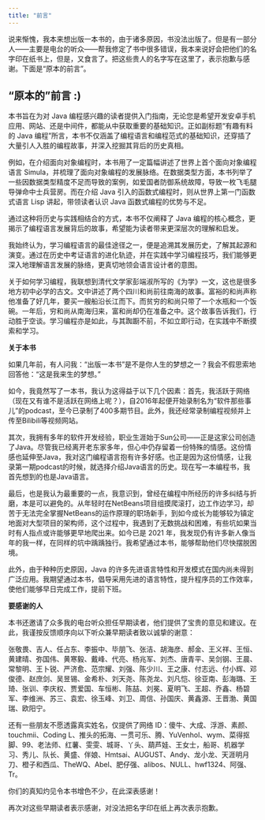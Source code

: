 ```yaml
---
title: "前言"
---
```


说来惭愧，我本来想出版一本书的，由于诸多原因，书没法出版了。但是有一部分人——主要是电台的听众——帮我修定了书中很多错误，我本来说好会把他们的名字印在纸书上，但是，又食言了。把这些贵人的名字写在这里了，表示抱歉与感谢。下面是“原本的前言”。

::: callout-note
## “原本的”前言 :)

本书旨在为对 Java 编程感兴趣的读者提供入门指南，无论您是希望开发安卓手机应用、网站、还是中间件，都能从中获取重要的基础知识。正如副标题“有趣有料的 Java 编程”所言，本书不仅涵盖了编程语言和编程范式的基础知识，还穿插了大量引人入胜的编程故事，并深入挖掘其背后的历史真相。

例如，在介绍面向对象编程时，本书用了一定篇幅讲述了世界上首个面向对象编程语言 Simula，并梳理了面向对象编程的发展脉络。在数据类型方面，本书列举了一些因数据类型精度不足而导致的案例，如爱国者防御系统故障，导致一枚飞毛腿导弹命中士兵营房。而在介绍 Java 引入的函数式编程时，则从世界上第一门函数式语言 Lisp 讲起，带领读者认识 Java 函数式编程的优势与不足。

通过这种将历史与实践相结合的方式，本书不仅阐释了 Java 编程的核心概念，更揭示了编程语言发展背后的故事，希望能为读者带来更深层次的理解和启发。

我始终认为，学习编程语言的最佳途径之一，便是追溯其发展历史，了解其起源和演变。通过在历史中考证语言的进化轨迹，并在实践中学习编程技巧，我们能够更深入地理解语言发展的脉络，更真切地领会语言设计者的意图。

关于如何学习编程，我联想到清代文学家彭端淑所写的《为学》一文，这也是很多地方初中必学的古文。文中讲述了两个四川和尚前往南海的故事。富裕的和尚声称他准备了好几年，要买一艘船沿长江而下。而贫穷的和尚只带了一个水瓶和一个饭碗。一年后，穷和尚从南海归来，富和尚却仍在准备之中。这个故事告诉我们，行动胜于空谈。学习编程亦是如此，与其踟蹰不前，不如立即行动，在实践中不断摸索和学习。

**关于本书**

如果几年前，有人问我：“出版一本书”是不是你人生的梦想之一？我会不假思索地回答他：“这是我来生的梦想。”

如今，我竟然写了一本书，我认为这得益于以下几个因素：首先，我活跃于网络（现在又有谁不是活跃在网络上呢？），自2016年起便开始录制名为“软件那些事儿”的podcast，至今已录制了400多期节目。此外，我还经常录制编程视频并上传至Bilibili等视频网站。

其次，我拥有多年的软件开发经验，职业生涯始于Sun公司——正是这家公司创造了Java。尽管我已经离开老东家多年，但心中仍存留着一份特殊的情感。这份情感也延伸至Java，我对这门编程语言抱有许多好感。也正是因为这份情感，让我录第一期podcast的时候，就选择介绍Java语言的历史。现在写一本编程书，我首先想到的也是Java语言。

最后，也是我认为最重要的一点，我意识到，曾经在编程中所经历的许多纠结与折磨，本是可以避免的。从年轻时在NetBeans项目组摸爬滚打，边工作边学习，却苦于无法完全掌握NetBeans的运作原理的职场新手，到如今成长为能够较为镇定地面对大型项目的架构师，这个过程中，我遇到了无数挑战和困难，有些坑如果当时有人指点或许能够更早地爬出来。如今已是 2021 年，我发现仍有许多新人像当年的我一样，在同样的坑中踽踽独行。我希望通过本书，能够帮助他们尽快摆脱困境。

此外，由于种种历史原因，Java 的许多先进语言特性和开发模式在国内尚未得到广泛应用。我期望通过本书，倡导采用先进的语言特性，提升程序员的工作效率，使他们能够早日完成工作，提前下班。

**要感谢的人**

本书还邀请了众多我的电台听众担任早期读者，他们提供了宝贵的意见和建议。在此，我谨按反馈顺序向以下听众兼早期读者致以诚挚的谢意：

张敬畏、吉人、任占东、李振中、毕朋飞、张洁、胡海彦、郝金、王义祥、王恒、黄建晴、弥国伟、黄寒毅、戴峰、代亮、杨兆军、刘杰、唐青平、吴剑钢、王晨、常黎明、王卜锐、严济愈、范宗耀、刘强、陈少川、王之康、付志远、付小辉、邓俊德、赵庶剑、吴昱锡、金希朴、刘天尧、陈尧龙、刘凡恺、徐亚南、彭海璐、王琦、张训、李庆权、贾爱国、车恒彬、陈喆、刘冕、夏明飞、王超、乔鑫、杨碧军、李维洲、苏三、袁宏、徐玉峰、刘卫、周信、孙国庆、黄鑫源、王晋渤、黄国瑞、欧阳宁。

还有一些朋友不愿透露真实姓名，仅提供了网络 ID：傻牛、大成、浮游、素颜、touchmii、Coding L、推头的拓海、一贯可乐、腾、YuVenhol、wym、菜得抠脚、99、老法师、红薯、雯雯、城哥、丫头、葫芦娃、王女士，船哥、机器学习、秀儿、队长、黄盛、伴娘、Hmtsai、AUGUST、Andy、龙小龙、天涯明月刀、橙子和西瓜、TheWQ、Abel、肥仔强、alibos、NULL、hwf1324、阿强、Tr。

你们的真知灼见令本书增色不少，在此深表感谢！
:::

再次对这些早期读者表示感谢，对没法把名字印在纸上再次表示抱歉。
